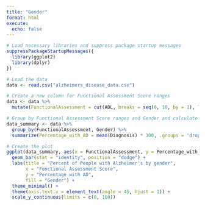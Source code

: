```yaml
---
title: "Gender"
format: html
execute:
  echo: false
---
```


```r
# Load necessary libraries and suppress package startup messages
suppressPackageStartupMessages({
  library(ggplot2)
  library(dplyr)
})

# Load the data
data <- read.csv("alzheimers_disease_data.csv")

# Create a new column for Functional Assessment Score ranges
data <- data %>%
  mutate(FunctionalAssessment = cut(ADL, breaks = seq(0, 10, by = 1), labels = c('0-1', '1-2', '2-3', '3-4', '4-5', '5-6', '6-7', '7-8', '8-9', '9-10'), include.lowest = TRUE))

# Group by Functional Assessment Score ranges and Gender and calculate the percentage with AD
data_summary <- data %>%
  group_by(FunctionalAssessment, Gender) %>%
  summarize(Percentage_with_AD = mean(Diagnosis) * 100, .groups = 'drop')

# Create the plot
ggplot(data_summary, aes(x = FunctionalAssessment, y = Percentage_with_AD, fill = factor(Gender))) +
  geom_bar(stat = "identity", position = "dodge") +
  labs(title = "Percent of People with Alzheimer's by gender",
       x = "Functional Assessment Score",
       y = "Percentage with AD",
       fill = "Gender") +
  theme_minimal() +
  theme(axis.text.x = element_text(angle = 45, hjust = 1)) + 
  scale_y_continuous(limits = c(0, 100))
```
